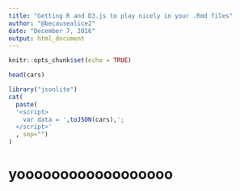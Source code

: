 ```yaml
---
title: "Getting R and D3.js to play nicely in your .Rmd files"
author: "@becausealice2"
date: "December 7, 2016"
output: html_document
---
```


```r
knitr::opts_chunk$set(echo = TRUE)
```

```r
head(cars)
```


```r
library("jsonlite")
cat(
  paste(
  '<script>
    var data = ',toJSON(cars),';
  </script>'
  , sep="")
)
```

<h1> yoooooooooooooooooo </h1>
<script src="https://d3js.org/d3.v5.min.js"></script> 

<div id="plot"></div>

<script src = "www/checking.js"> </script>